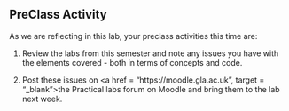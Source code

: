 ## PreClass Activity

As we are reflecting in this lab, your preclass activities this time are:

1. Review the labs from this semester and note any issues you have with the elements covered - both in terms of concepts and code.

2. Post these issues on <a href = "https://moodle.gla.ac.uk", target = "_blank">the Practical labs forum on Moodle</a> and bring them to the lab next week.


